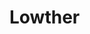
# Lowther
<ProjectDetails
  floatRight
  region="Reach"
  house="House Lowther"
  type="Castle"
  status="Completed"
  warp="/warp lowther"
  projectLead="TurtleSnipesz"
  dateStarted="2014-09-30T07:00:00+00:00"
  dateCompleted="2014-09-30T07:00:00+00:00"
/>
